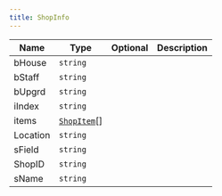 ```yaml
---
title: ShopInfo
---
```


| Name | Type | Optional | Description |
|------|------|----------|-------------|
| bHouse | `string` |  |  |
| bStaff | `string` |  |  |
| bUpgrd | `string` |  |  |
| iIndex | `string` |  |  |
| items | [`ShopItem`](/api-legacy/models/shopitem)[] |  |  |
| Location | `string` |  |  |
| sField | `string` |  |  |
| ShopID | `string` |  |  |
| sName | `string` |  |  |